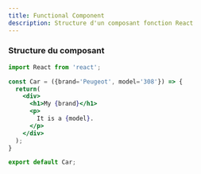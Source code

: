 ```yaml
---
title: Functional Component
description: Structure d'un composant fonction React
---
```

### Structure du composant

```jsx title=functionalComponent.js
import React from 'react';

const Car = ({brand='Peugeot', model='308'}) => {
  return(
    <div>
      <h1>My {brand}</h1>
      <p>
        It is a {model}.
      </p>
    </div>
  );
}

export default Car;
```
